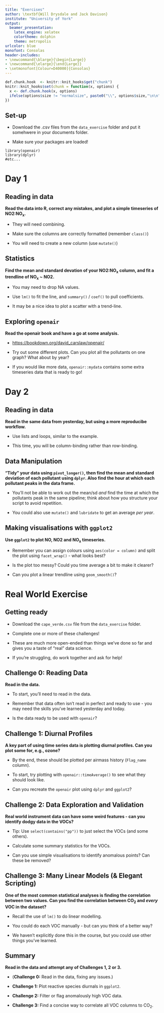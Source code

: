 ```yaml
---
title: "Exercises"
author: \textbf{Will Drysdale and Jack Davison}
institute: "University of York"
output: 
  beamer_presentation: 
    latex_engine: xelatex
    colortheme: dolphin
    theme: metropolis
urlcolor: blue
monofont: Consolas
header-includes:
- \newcommand{\blarge}{\begin{Large}}
- \newcommand{\elarge}{\end{Large}}
- \setmonofont[Colour=D40000]{Consolas}
---
```


```r
def.chunk.hook  <- knitr::knit_hooks$get("chunk")
knitr::knit_hooks$set(chunk = function(x, options) {
  x <- def.chunk.hook(x, options)
  ifelse(options$size != "normalsize", paste0("\\", options$size,"\n\n", x, "\n\n \\normalsize"), x)
})
```

## Set-up

-  Download the .csv files from the `data_exercise` folder and put it somehwere in your documents folder.

-  Make sure your packages are loaded!

```
library(openair)
library(dplyr)
#etc...
```

# Day 1

## Reading in data

**Read the data into R, correct any mistakes, and plot a simple timeseries of NO2:NO<sub>x</sub>.**

-  They will need combining. 

-  Make sure the columns are correctly formatted (remember `class()`)

-  You will need to create a new column (use `mutate()`)

## Statistics

**Find the mean and standard devation of your NO2:NO<sub>x</sub> column, and fit a trendline of NO<sub>x</sub> ~ NO2.**

-  You may need to drop NA values.

-  Use `lm()` to fit the line, and `summary()` / `coef()` to pull coefficients.

-  It may be a nice idea to plot a scatter with a trend-line.

## Exploring `openair`

**Read the openair book and have a go at some analysis.**

-  [https://bookdown.org/david_carslaw/openair/](https://bookdown.org/david_carslaw/openair/)

-  Try out some different plots. Can you plot all the pollutants on one graph? What about by year?

-  If you would like more data, `openair::mydata` contains some extra timeseries data that is ready to go!

# Day 2

## Reading in data

**Read in the same data from yesterday, but using a more reproducibe workflow.**

-  Use lists and loops, similar to the example.

-  This time, you will be column-binding rather than row-binding.

## Data Manipulation

**"Tidy" your data using `pivot_longer()`, then find the mean and standard deviation of each pollutant using `dplyr`. Also find the hour at which each pollutant peaks in the data frame.**

-  You'll not be able to work out the mean/sd *and* find the time at which the pollutants peak in the same pipeline; think about how you structure your script to avoid repetition.

-  You could also use `mutate()` and `lubridate` to get an average *per year*.

## Making visualisations with `ggplot2`

**Use `ggplot2` to plot NO, NO2 and NO<sub>x</sub> timeseries.**

-  Remember you can assign colours using `aes(color = column)` and split the plot using `facet_wrap()` - what looks best?

-  Is the plot too messy? Could you time average a bit to make it clearer?

-  Can you plot a linear trendline using `geom_smooth()`?

# Real World Exercise

## Getting ready

-  Download the `cape_verde.csv` file from the `data_exercise` folder.

-  Complete one or more of these challenges!

  -   These are much more open-ended than things we've done so far and gives you a taste of "real" data science.
  
  -   If you're struggling, do work together and ask for help!

## Challenge 0: Reading Data

**Read in the data.**

-  To start, you'll need to read in the data.

-  Remember that data often isn't read in perfect and ready to use - you may need the skills you've learned yesterday and today.

-  Is the data ready to be used with `openair`?

## Challenge 1: Diurnal Profiles

**A key part of using time series data is plotting diurnal profiles. Can you plot some for, e.g., ozone?**

-  By the end, these should be plotted per airmass history (`Flag_name` column).

-  To start, try plotting with `openair::timeAverage()` to see what they should look like.

-  Can you recreate the `openair` plot using `dplyr` and `ggplot2`?

## Challenge 2: Data Exploration and Validation

**Real world instrument data can have some weird features - can you identify dodgy data in the VOCs?**

-  Tip: Use `select(contains("pp"))` to just select the VOCs (and some others).

-  Calculate some summary statistics for the VOCs.

-  Can you use simple visualisations to identify anomalous points? Can these be removed?

## Challenge 3: Many Linear Models (& Elegant Scripting)

**One of the most common statistical analyses is finding the correlation between two values. Can you find the correlation between CO<sub>2</sub> and *every* VOC in the dataset?**

-  Recall the use of `lm()` to do linear modelling.

-  You could do each VOC manually - but can you think of a better way?

-  We haven't explicitly done this in the course, but you could use other things you've learned.

## Summary

**Read in the data and attempt any of Challenges 1, 2 or 3.**

-  (**Challenge 0:** Read in the data, fixing any issues.)

-  **Challenge 1:** Plot reactive species diurnals in `ggplot2`.

-  **Challenge 2:** Filter or flag anomalously high VOC data.

-  **Challenge 3:** Find a concise way to correlate all VOC columns to CO<sub>2</sub>.

